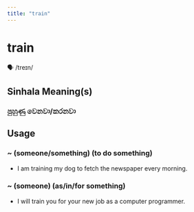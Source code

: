 ```yaml
---
title: "train"
---
```


# train

🗣️ /treɪn/

## Sinhala Meaning(s)

### පුහුණු වෙනවා/කරනවා

## Usage

### ~ (someone/something) (to do something)

- I am training my dog to fetch the newspaper every morning.


### ~ (someone) (as/in/for something)

- I will train you for your new job as a computer programmer.


